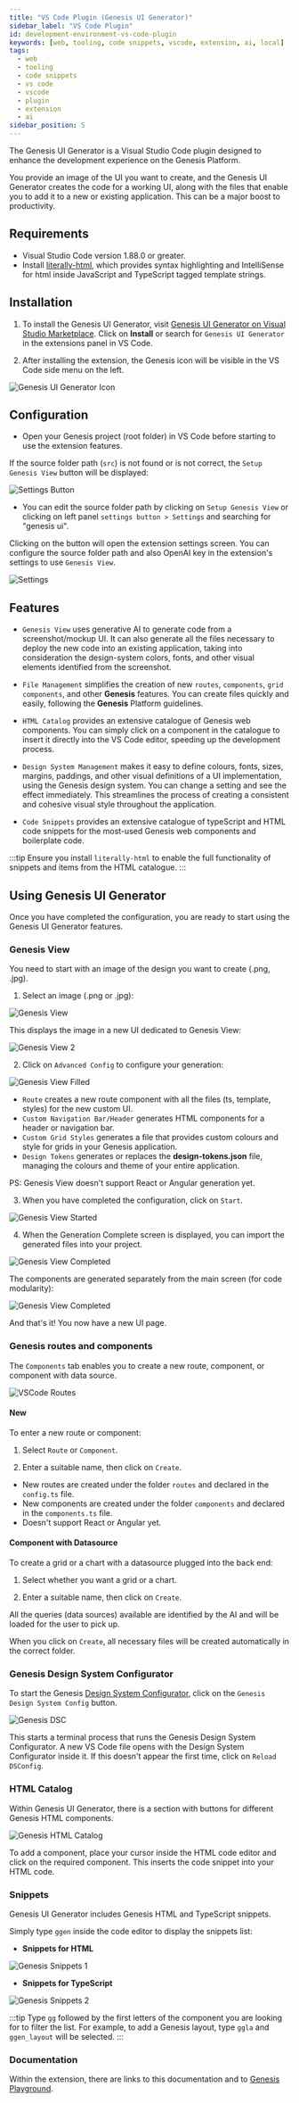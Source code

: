 ```yaml
---
title: "VS Code Plugin (Genesis UI Generator)"
sidebar_label: "VS Code Plugin"
id: development-environment-vs-code-plugin
keywords: [web, tooling, code snippets, vscode, extension, ai, local]
tags:
  - web
  - tooling
  - code snippets
  - vs code
  - vscode
  - plugin
  - extension
  - ai
sidebar_position: 5
---
```


The Genesis UI Generator is a Visual Studio Code plugin designed to enhance the development experience on the Genesis Platform.

You provide an image of the UI you want to create, and the Genesis UI Generator creates the code for a working UI, along with the files that enable you to add it to a new or existing application. This can be a major boost to productivity.

## Requirements

- Visual Studio Code version 1.88.0 or greater.
- Install [literally-html](https://marketplace.visualstudio.com/items?itemName=webreflection.literally-html), which provides syntax highlighting and IntelliSense for html inside JavaScript and TypeScript tagged template strings.

## Installation

1. To install the Genesis UI Generator, visit [Genesis UI Generator on Visual Studio Marketplace](https://marketplace.visualstudio.com/items?itemName=GenesisGlobal.genesis-ui-generator). Click on **Install** or search for `Genesis UI Generator` in the extensions panel in VS Code.

2. After installing the extension, the Genesis icon will be visible in the VS Code side menu on the left.

![Genesis UI Generator Icon](/img/vscode-extension/icon-extension.png)

## Configuration

- Open your Genesis project (root folder) in VS Code before starting to use the extension features.

If the source folder path (`src`) is not found or is not correct, the `Setup Genesis View` button will be displayed:

![Settings Button](/img/vscode-extension/setup-genesis-view-correct.png)

- You can edit the source folder path by clicking on `Setup Genesis View` or clicking on left panel `settings button > Settings` and searching for "genesis ui".

Clicking on the button will open the extension settings screen.
You can configure the source folder path and also OpenAI key in the extension's settings to use `Genesis View`.

![Settings](/img/vscode-extension/settings.png)

## Features

- `Genesis View` uses generative AI to generate code from a screenshot/mockup UI. It can also generate all the files necessary to deploy the new code into an existing application, taking into consideration the design-system colors, fonts, and other visual elements identified from the screenshot.

- `File Management` simplifies the creation of new `routes`, `components`, `grid components`, and other **Genesis** features. You can create files quickly and easily, following the **Genesis** Platform guidelines.

- `HTML Catalog` provides an extensive catalogue of Genesis web components. You can simply click on a component in the catalogue to insert it directly into the VS Code editor, speeding up the development process.

- `Design System Management` makes it easy to define colours, fonts, sizes, margins, paddings, and other visual definitions of a UI implementation, using the Genesis design system. You can change a setting and see the effect immediately. This streamlines the process of creating a consistent and cohesive visual style throughout the application.

- `Code Snippets` provides an extensive catalogue of typeScript and HTML code snippets for the most-used Genesis web components and boilerplate code.

:::tip
Ensure you install `literally-html` to enable the full functionality of snippets and items from the HTML catalogue.
:::

## Using Genesis UI Generator

Once you have completed the configuration, you are ready to start using the Genesis UI Generator features.

### Genesis View

You need to start with an image of the design you want to create (.png, .jpg).

1. Select an image (.png or .jpg):

![Genesis View](/img/vscode-extension/genesis-view-1.png)

This displays the image in a new UI dedicated to Genesis View:

![Genesis View 2](/img/vscode-extension/genesis-view-2.png)

2. Click on `Advanced Config` to configure your generation:

![Genesis View Filled](/img/vscode-extension/genesis-view-filled.png)

- `Route` creates a new route component with all the files (ts, template, styles) for the new custom UI.
- `Custom Navigation Bar/Header` generates HTML components for a header or navigation bar.
- `Custom Grid Styles` generates a file that provides custom colours and style for grids in your Genesis application.
- `Design Tokens` generates or replaces the **design-tokens.json** file, managing the colours and theme of your entire application.

PS: Genesis View doesn't support React or Angular generation yet.

3. When you have completed the configuration, click on `Start`.

![Genesis View Started](/img/vscode-extension/genesis-view-started.png)

4. When the Generation Complete screen is displayed, you can import the generated files into your project.

![Genesis View Completed](/img/vscode-extension/genesis-view-completed.png)

The components are generated separately from the main screen (for code modularity):

![Genesis View Completed](/img/vscode-extension/files-generation.png)

And that's it! You now have a new UI page.

### Genesis routes and components

The `Components` tab enables you to create a new route, component, or component with data source.

![VSCode Routes](/img/vscode-extension/vscode-routes.png)

#### New

To enter a new route or component:

1. Select `Route` or `Component`.

2. Enter a suitable name, then click on `Create`.

- New routes are created under the folder `routes` and declared in the `config.ts` file.
- New components are created under the folder `components` and declared in the `components.ts` file.
- Doesn't support React or Angular yet.

#### Component with Datasource

To create a grid or a chart with a datasource plugged into the back end:

1. Select whether you want a grid or a chart.

2. Enter a suitable name, then click on `Create`.

All the queries (data sources) available are identified by the AI and will be loaded for the user to pick up.

When you click on `Create`, all necessary files will be created automatically in the correct folder.

### Genesis Design System Configurator

To start the Genesis [Design System Configurator](../../../web/design-systems/preview/), click on the `Genesis Design System Config` button.

![Genesis DSC](/img/vscode-extension/new-documentation-image.png)

This starts a terminal process that runs the Genesis Design System Configurator. A new VS Code file opens with the Design System Configurator inside it. If this doesn't appear the first time, click on `Reload DSConfig`.

### HTML Catalog

Within Genesis UI Generator, there is a section with buttons for different Genesis HTML components.

![Genesis HTML Catalog](/img/vscode-extension/ui-components.png)

To add a component, place your cursor inside the HTML code editor and click on the required component. This inserts the code snippet into your HTML code.

### Snippets

Genesis UI Generator includes Genesis HTML and TypeScript snippets.

Simply type `ggen` inside the code editor to display the snippets list:

- **Snippets for HTML**

![Genesis Snippets 1](/img/vscode-extension/snippets-1.png)

- **Snippets for TypeScript**

![Genesis Snippets 2](/img/vscode-extension/snippets-2.png)

:::tip
Type `gg` followed by the first letters of the component you are looking for to filter the list. For example, to add a Genesis layout, type `ggla` and `ggen_layout` will be selected.
:::

### Documentation

Within the extension, there are links to this documentation and to [Genesis Playground](https://playground.demo.genesis.global/).

